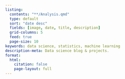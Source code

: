 ```yaml
---
listing:
  contents: "**/Analysis.qmd"
  type: default
  sort: "date desc"
  fields: [image, date, title, description]
  grid-columns: 5
  feed: true
  page-size: 10
keywords: data science, statistics, machine learning
description-meta: Data science blog & projects.
format: 
  html: 
    citation: false
    page-layout: full
---
```

